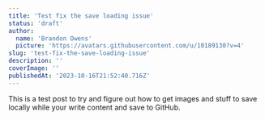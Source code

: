 ```yaml
---
title: 'Test fix the save loading issue'
status: 'draft'
author:
  name: 'Brandon Owens'
  picture: 'https://avatars.githubusercontent.com/u/10189130?v=4'
slug: 'test-fix-the-save-loading-issue'
description: ''
coverImage: ''
publishedAt: '2023-10-16T21:52:40.716Z'
---
```


This is a test post to try and figure out how to get images and stuff to save locally while your write content and save to GitHub.

